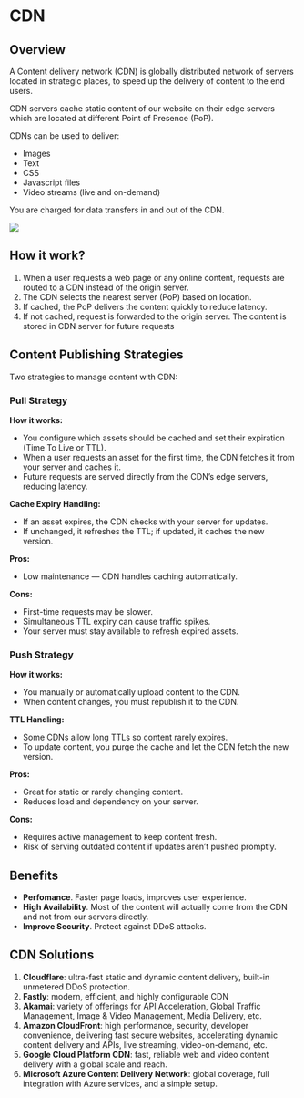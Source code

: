 # CDN

## Overview

A Content delivery network (CDN) is globally distributed network of servers located in strategic places, to speed up the delivery of content to the end users.

CDN servers cache static content of our website on their edge servers which are located at different Point of Presence (PoP).

CDNs can be used to deliver:
- Images
- Text
- CSS
- Javascript files
- Video streams (live and on-demand)

You are charged for data transfers in and out of the CDN.

![](https://learn.microsoft.com/en-us/azure/architecture/best-practices/images/cdn/cdn.png)


## How it work?

1. When a user requests a web page or any online content, requests are routed to a CDN instead of the origin server.
2. The CDN selects the nearest server (PoP) based on location.
3. If cached, the PoP delivers the content quickly to reduce latency.
4. If not cached, request is forwarded to the origin server. The content is stored in CDN server for future requests


## Content Publishing Strategies

Two strategies to manage content with CDN:

### Pull Strategy

**How it works:**
- You configure which assets should be cached and set their expiration (Time To Live or TTL).
- When a user requests an asset for the first time, the CDN fetches it from your server and caches it.
- Future requests are served directly from the CDN’s edge servers, reducing latency.


**Cache Expiry Handling:**
- If an asset expires, the CDN checks with your server for updates.
- If unchanged, it refreshes the TTL; if updated, it caches the new version.

**Pros:**
- Low maintenance — CDN handles caching automatically.

**Cons:**
- First-time requests may be slower.
- Simultaneous TTL expiry can cause traffic spikes.
- Your server must stay available to refresh expired assets.


### Push Strategy

**How it works:**
- You manually or automatically upload content to the CDN.
- When content changes, you must republish it to the CDN.

**TTL Handling:**
- Some CDNs allow long TTLs so content rarely expires.
- To update content, you purge the cache and let the CDN fetch the new version.

**Pros:**
- Great for static or rarely changing content.
- Reduces load and dependency on your server.

**Cons:**
- Requires active management to keep content fresh.
- Risk of serving outdated content if updates aren’t pushed promptly.


## Benefits

- **Perfomance**. Faster page loads, improves user experience.
- **High Availability**. Most of the content will actually come from the CDN and not from our servers directly.
- **Improve Security**. Protect against DDoS attacks.


## CDN Solutions

1. **Cloudflare**: ultra-fast static and dynamic content delivery, built-in unmetered DDoS protection.
2. **Fastly**: modern, efficient, and highly configurable CDN
3. **Akamai**: variety of offerings for API Acceleration, Global Traffic Management, Image & Video Management, Media Delivery, etc.
4. **Amazon CloudFront**: high performance, security, developer convenience, delivering fast secure websites, accelerating dynamic content delivery and APIs, live streaming, video-on-demand, etc.
5. **Google Cloud Platform CDN**: fast, reliable web and video content delivery with a global scale and reach.
6. **Microsoft Azure Content Delivery Network**: global coverage, full integration with Azure services, and a simple setup.